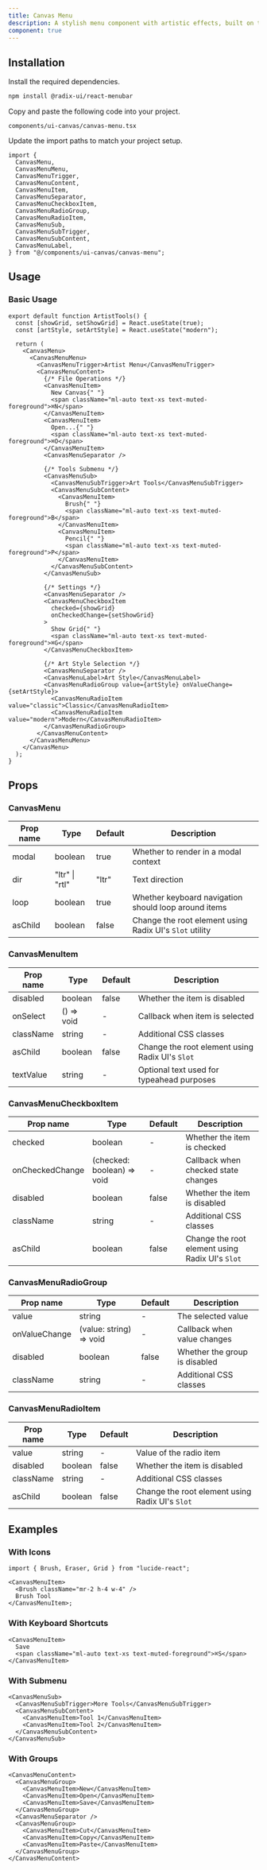 ```yaml
---
title: Canvas Menu
description: A stylish menu component with artistic effects, built on top of Radix UI Menubar.
component: true
---
```


<ComponentPreview name="canvas-menu-demo" />

## Installation

<Steps>

<Step>Install the required dependencies.</Step>

```bash
npm install @radix-ui/react-menubar
```

<Step>Copy and paste the following code into your project.</Step>

`components/ui-canvas/canvas-menu.tsx`

<ComponentSource name="canvas-menu" />

<Step>Update the import paths to match your project setup.</Step>

```tsx
import {
  CanvasMenu,
  CanvasMenuMenu,
  CanvasMenuTrigger,
  CanvasMenuContent,
  CanvasMenuItem,
  CanvasMenuSeparator,
  CanvasMenuCheckboxItem,
  CanvasMenuRadioGroup,
  CanvasMenuRadioItem,
  CanvasMenuSub,
  CanvasMenuSubTrigger,
  CanvasMenuSubContent,
  CanvasMenuLabel,
} from "@/components/ui-canvas/canvas-menu";
```

</Steps>

## Usage

### Basic Usage

```tsx
export default function ArtistTools() {
  const [showGrid, setShowGrid] = React.useState(true);
  const [artStyle, setArtStyle] = React.useState("modern");

  return (
    <CanvasMenu>
      <CanvasMenuMenu>
        <CanvasMenuTrigger>Artist Menu</CanvasMenuTrigger>
        <CanvasMenuContent>
          {/* File Operations */}
          <CanvasMenuItem>
            New Canvas{" "}
            <span className="ml-auto text-xs text-muted-foreground">⌘N</span>
          </CanvasMenuItem>
          <CanvasMenuItem>
            Open...{" "}
            <span className="ml-auto text-xs text-muted-foreground">⌘O</span>
          </CanvasMenuItem>
          <CanvasMenuSeparator />

          {/* Tools Submenu */}
          <CanvasMenuSub>
            <CanvasMenuSubTrigger>Art Tools</CanvasMenuSubTrigger>
            <CanvasMenuSubContent>
              <CanvasMenuItem>
                Brush{" "}
                <span className="ml-auto text-xs text-muted-foreground">B</span>
              </CanvasMenuItem>
              <CanvasMenuItem>
                Pencil{" "}
                <span className="ml-auto text-xs text-muted-foreground">P</span>
              </CanvasMenuItem>
            </CanvasMenuSubContent>
          </CanvasMenuSub>

          {/* Settings */}
          <CanvasMenuSeparator />
          <CanvasMenuCheckboxItem
            checked={showGrid}
            onCheckedChange={setShowGrid}
          >
            Show Grid{" "}
            <span className="ml-auto text-xs text-muted-foreground">⌘G</span>
          </CanvasMenuCheckboxItem>

          {/* Art Style Selection */}
          <CanvasMenuSeparator />
          <CanvasMenuLabel>Art Style</CanvasMenuLabel>
          <CanvasMenuRadioGroup value={artStyle} onValueChange={setArtStyle}>
            <CanvasMenuRadioItem value="classic">Classic</CanvasMenuRadioItem>
            <CanvasMenuRadioItem value="modern">Modern</CanvasMenuRadioItem>
          </CanvasMenuRadioGroup>
        </CanvasMenuContent>
      </CanvasMenuMenu>
    </CanvasMenu>
  );
}
```

## Props

### CanvasMenu

| Prop name | Type           | Default | Description                                             |
| --------- | -------------- | ------- | ------------------------------------------------------- |
| modal     | boolean        | true    | Whether to render in a modal context                    |
| dir       | "ltr" \| "rtl" | "ltr"   | Text direction                                          |
| loop      | boolean        | true    | Whether keyboard navigation should loop around items    |
| asChild   | boolean        | false   | Change the root element using Radix UI's `Slot` utility |

### CanvasMenuItem

| Prop name | Type       | Default | Description                                     |
| --------- | ---------- | ------- | ----------------------------------------------- |
| disabled  | boolean    | false   | Whether the item is disabled                    |
| onSelect  | () => void | -       | Callback when item is selected                  |
| className | string     | -       | Additional CSS classes                          |
| asChild   | boolean    | false   | Change the root element using Radix UI's `Slot` |
| textValue | string     | -       | Optional text used for typeahead purposes       |

### CanvasMenuCheckboxItem

| Prop name       | Type                       | Default | Description                                     |
| --------------- | -------------------------- | ------- | ----------------------------------------------- |
| checked         | boolean                    | -       | Whether the item is checked                     |
| onCheckedChange | (checked: boolean) => void | -       | Callback when checked state changes             |
| disabled        | boolean                    | false   | Whether the item is disabled                    |
| className       | string                     | -       | Additional CSS classes                          |
| asChild         | boolean                    | false   | Change the root element using Radix UI's `Slot` |

### CanvasMenuRadioGroup

| Prop name     | Type                    | Default | Description                   |
| ------------- | ----------------------- | ------- | ----------------------------- |
| value         | string                  | -       | The selected value            |
| onValueChange | (value: string) => void | -       | Callback when value changes   |
| disabled      | boolean                 | false   | Whether the group is disabled |
| className     | string                  | -       | Additional CSS classes        |

### CanvasMenuRadioItem

| Prop name | Type    | Default | Description                                     |
| --------- | ------- | ------- | ----------------------------------------------- |
| value     | string  | -       | Value of the radio item                         |
| disabled  | boolean | false   | Whether the item is disabled                    |
| className | string  | -       | Additional CSS classes                          |
| asChild   | boolean | false   | Change the root element using Radix UI's `Slot` |

## Examples

### With Icons

```tsx
import { Brush, Eraser, Grid } from "lucide-react";

<CanvasMenuItem>
  <Brush className="mr-2 h-4 w-4" />
  Brush Tool
</CanvasMenuItem>;
```

### With Keyboard Shortcuts

```tsx
<CanvasMenuItem>
  Save
  <span className="ml-auto text-xs text-muted-foreground">⌘S</span>
</CanvasMenuItem>
```

### With Submenu

```tsx
<CanvasMenuSub>
  <CanvasMenuSubTrigger>More Tools</CanvasMenuSubTrigger>
  <CanvasMenuSubContent>
    <CanvasMenuItem>Tool 1</CanvasMenuItem>
    <CanvasMenuItem>Tool 2</CanvasMenuItem>
  </CanvasMenuSubContent>
</CanvasMenuSub>
```

### With Groups

```tsx
<CanvasMenuContent>
  <CanvasMenuGroup>
    <CanvasMenuItem>New</CanvasMenuItem>
    <CanvasMenuItem>Open</CanvasMenuItem>
    <CanvasMenuItem>Save</CanvasMenuItem>
  </CanvasMenuGroup>
  <CanvasMenuSeparator />
  <CanvasMenuGroup>
    <CanvasMenuItem>Cut</CanvasMenuItem>
    <CanvasMenuItem>Copy</CanvasMenuItem>
    <CanvasMenuItem>Paste</CanvasMenuItem>
  </CanvasMenuGroup>
</CanvasMenuContent>
```
